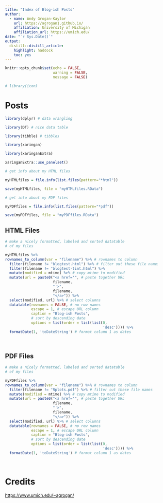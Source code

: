 ```yaml
---
title: "Index of Blog-ish Posts"
author:
  - name: Andy Grogan-Kaylor 
    url: https://agrogan1.github.io/
    affiliation: University of Michigan
    affiliation_url: https://umich.edu/
date: "`r Sys.Date()`"
output:
  distill::distill_article:
    highlight: haddock
    toc: yes
---
```


```r

knitr::opts_chunk$set(echo = FALSE,
                      warning = FALSE,
                      message = FALSE)

# library(icon)

```

# Posts

```r

library(dplyr) # data wrangling

library(DT) # nice data table

library(tibble) # tibbles

library(xaringan)

library(xaringanExtra)

xaringanExtra::use_panelset()

# get info about my HTML files

myHTMLfiles = file.info(list.files(pattern="*html"))

save(myHTMLfiles, file = "myHTMLfiles.RData")

# get info about my PDF files

myPDFfiles = file.info(list.files(pattern="*pdf"))

save(myPDFfiles, file = "myPDFfiles.RData")

```


::::: {.panelset}

::: {.panel}

## HTML Files {.panel-name}

```r

# make a nicely formatted, labeled and sorted datatable
# of my files

myHTMLfiles %>% 
rownames_to_column(var = "filename") %>% # rownames to column
  filter(filename != "blogtest.html") %>% # filter out these file names
  filter(filename != "blogtest-tint.html") %>%
  mutate(modified = mtime) %>% # copy mtime to modified
  mutate(url = paste0("<a href='", # paste together URL
                      filename,
                      "'>",
                      filename, 
                      "</a>")) %>% 
  select(modified, url) %>% # select columns
  datatable(rownames = FALSE, # no row names
            escape = 1, # escape URL column
            caption = "Blog-ish Posts",
            # sort by descending date
            options = list(order = list(list(0, 
                                             'desc')))) %>% 
  formatDate(1, 'toDateString') # format column 1 as dates
  
  
```

:::

::: {.panel}

## PDF Files {.panel-name}

```r

# make a nicely formatted, labeled and sorted datatable
# of my files

myPDFfiles %>% 
rownames_to_column(var = "filename") %>% # rownames to column
  filter(filename != "Rplots.pdf") %>% # filter out these file names
  mutate(modified = mtime) %>% # copy mtime to modified
  mutate(url = paste0("<a href='", # paste together URL
                      filename,
                      "'>",
                      filename, 
                      "</a>")) %>% 
  select(modified, url) %>% # select columns
  datatable(rownames = FALSE, # no row names
            escape = 1, # escape URL column
            caption = "Blog-ish Posts",
            # sort by descending date
            options = list(order = list(list(0, 
                                             'desc')))) %>% 
  formatDate(1, 'toDateString') # format column 1 as dates
  
  
```


:::

:::::


# Credits

[https://www.umich.edu/~agrogan/](https://www.umich.edu/~agrogan/)



